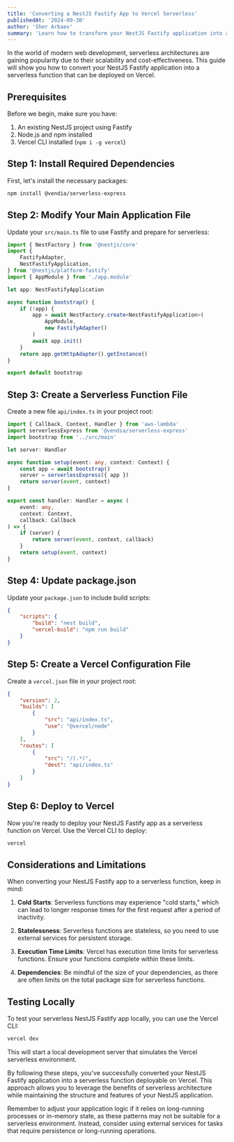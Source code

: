 ```yaml
---
title: 'Converting a NestJS Fastify App to Vercel Serverless'
publishedAt: '2024-09-30'
author: 'Sher Arbaev'
summary: 'Learn how to transform your NestJS Fastify application into a serverless function deployable on Vercel. This guide walks you through the process step-by-step, ensuring a smooth transition to a scalable, serverless architecture.'
---
```


In the world of modern web development, serverless architectures are gaining popularity due to their scalability and cost-effectiveness. This guide will show you how to convert your NestJS Fastify application into a serverless function that can be deployed on Vercel.

## Prerequisites

Before we begin, make sure you have:

1. An existing NestJS project using Fastify
2. Node.js and npm installed
3. Vercel CLI installed (`npm i -g vercel`)

## Step 1: Install Required Dependencies

First, let's install the necessary packages:

```bash
npm install @vendia/serverless-express
```

## Step 2: Modify Your Main Application File

Update your `src/main.ts` file to use Fastify and prepare for serverless:

```typescript
import { NestFactory } from '@nestjs/core'
import {
	FastifyAdapter,
	NestFastifyApplication,
} from '@nestjs/platform-fastify'
import { AppModule } from './app.module'

let app: NestFastifyApplication

async function bootstrap() {
	if (!app) {
		app = await NestFactory.create<NestFastifyApplication>(
			AppModule,
			new FastifyAdapter()
		)
		await app.init()
	}
	return app.getHttpAdapter().getInstance()
}

export default bootstrap
```

## Step 3: Create a Serverless Function File

Create a new file `api/index.ts` in your project root:

```typescript
import { Callback, Context, Handler } from 'aws-lambda'
import serverlessExpress from '@vendia/serverless-express'
import bootstrap from '../src/main'

let server: Handler

async function setup(event: any, context: Context) {
	const app = await bootstrap()
	server = serverlessExpress({ app })
	return server(event, context)
}

export const handler: Handler = async (
	event: any,
	context: Context,
	callback: Callback
) => {
	if (server) {
		return server(event, context, callback)
	}
	return setup(event, context)
}
```

## Step 4: Update package.json

Update your `package.json` to include build scripts:

```json
{
	"scripts": {
		"build": "nest build",
		"vercel-build": "npm run build"
	}
}
```

## Step 5: Create a Vercel Configuration File

Create a `vercel.json` file in your project root:

```json
{
	"version": 2,
	"builds": [
		{
			"src": "api/index.ts",
			"use": "@vercel/node"
		}
	],
	"routes": [
		{
			"src": "/(.*)",
			"dest": "api/index.ts"
		}
	]
}
```

## Step 6: Deploy to Vercel

Now you're ready to deploy your NestJS Fastify app as a serverless function on Vercel. Use the Vercel CLI to deploy:

```bash
vercel
```

## Considerations and Limitations

When converting your NestJS Fastify app to a serverless function, keep in mind:

1. **Cold Starts**: Serverless functions may experience "cold starts," which can lead to longer response times for the first request after a period of inactivity.

2. **Statelessness**: Serverless functions are stateless, so you need to use external services for persistent storage.

3. **Execution Time Limits**: Vercel has execution time limits for serverless functions. Ensure your functions complete within these limits.

4. **Dependencies**: Be mindful of the size of your dependencies, as there are often limits on the total package size for serverless functions.

## Testing Locally

To test your serverless NestJS Fastify app locally, you can use the Vercel CLI:

```bash
vercel dev
```

This will start a local development server that simulates the Vercel serverless environment.

By following these steps, you've successfully converted your NestJS Fastify application into a serverless function deployable on Vercel. This approach allows you to leverage the benefits of serverless architecture while maintaining the structure and features of your NestJS application.

Remember to adjust your application logic if it relies on long-running processes or in-memory state, as these patterns may not be suitable for a serverless environment. Instead, consider using external services for tasks that require persistence or long-running operations.
